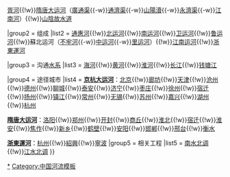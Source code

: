 {{Navbox
|name = 大运河
|title = [[大运河]]（[[京杭大运河]]、[[隋唐大运河]]、[[浙東運河]]）
|titlestyle =
|image = [[File:大運河.png|100px]]
|state = {{{state<includeonly>|collapsed</includeonly>}}}
|above =

|group1 = 历史
|list1 = {{nowrap begin}}[[邗沟]]{{!w}}[[胥河]]{{!w}}[[隋唐大运河]]（[[廣通渠]]{{-w}}[[通濟渠]]{{-w}}[[山陽瀆]]{{-w}}[[永濟渠]]{{-w}}[[江南河]]）{{!w}}[[山陰故水道]]{{nowrap end}}

|group2 = 组成
|list2 = {{nowrap begin}}[[通惠河]]{{!w}}[[北运河]]{{!w}}[[南运河]]{{!w}}[[卫运河]]{{!w}}[[鲁运河]]{{!w}}蘇北运河（[[不牢河]]{{-w}}[[中运河]]{{-w}}[[里运河]]）{{!w}}[[江南运河]]{{!w}}[[浙東運河]]{{nowrap end}}

|group3 = 沟通[[水系]]
|list3 = {{nowrap begin}}[[海河]]{{!w}}[[黄河]]{{!w}}[[淮河]]{{!w}}[[长江]]{{!w}}[[钱塘江]]{{nowrap end}}

|group4 = 途径城市
|list4 = {{nowrap begin}}'''[[京杭大运河]]'''：[[北京市|北京]]{{!w}}[[廊坊市|廊坊]]{{!w}}[[天津市|天津]]{{!w}}[[沧州市|沧州]]{{!w}}[[德州市|德州]]{{!w}}[[聊城市|聊城]]{{!w}}[[泰安市|泰安]]{{!w}}[[济宁市|济宁]]{{!w}}[[枣庄市|枣庄]]{{!w}}[[徐州市|徐州]]{{!w}}[[宿迁市|宿迁]]{{!w}}[[扬州市|扬州]]{{!w}}[[镇江市|镇江]]{{!w}}[[常州市|常州]]{{!w}}[[无锡市|无锡]]{{!w}}[[苏州市|苏州]]{{!w}}[[嘉兴市|嘉兴]]{{!w}}[[湖州市|湖州]]{{!w}}[[杭州市|杭州]]{{nowrap end}}

{{nowrap begin}}'''[[隋唐大运河]]'''：[[洛阳市|洛阳]]{{!w}}[[郑州市|郑州]]{{!w}}[[开封市|开封]]{{!w}}[[商丘市|商丘]]{{!w}}[[淮北市|淮北]]{{!w}}[[宿迁市|宿迁]]{{!w}}[[淮安市|淮安]]{{!w}}[[焦作市|焦作]]{{!w}}[[新乡市|新乡]]{{!w}}[[鹤壁市|鹤壁]]{{!w}}[[安阳市|安阳]]{{!w}}[[邯郸市|邯郸]]{{!w}}[[邢台市|邢台]]{{!w}}[[衡水市|衡水]]{{nowrap end}}

{{nowrap begin}}'''[[浙東運河]]'''：[[杭州市|杭州]]{{!w}}[[紹興市|紹興]]{{!w}}[[寧波市|寧波]]{{nowrap end}}
|group5 = 相关工程
|list5 = [[南水北调工程|南水北调]]{{!w}}[[江水北调]]
}}<noinclude>
[[Category:大运河|*]]
[[Category:中国河流模板]]
</noinclude>